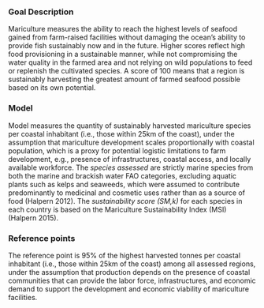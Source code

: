 ### Goal Description

<!---From Eva: 

Measures the sustainable production potential (fishponds) and current production of seafood weighted by a sustainability/risk score (use of non-native species and the % of feed imported).

--->

Mariculture measures the ability to reach the highest levels of seafood gained from farm-raised facilities without damaging the ocean’s ability to provide fish sustainably now and in the future. Higher scores reflect high food provisioning in a sustainable manner, while not compromising the water quality in the farmed area and not relying on wild populations to feed or replenish the cultivated species. A score of 100 means that a region is sustainably harvesting the greatest amount of farmed seafood possible based on its own potential.

### Model

Model measures the quantity of sustainably harvested mariculture species per coastal inhabitant (i.e., those within 25km of the coast), under the assumption that mariculture development scales proportionally with coastal population, which is a proxy for potential logistic limitations to farm development, e.g., presence of infrastructures, coastal access, and locally available workforce. The _species assessed_ are strictly marine species from both the marine and brackish water FAO categories, excluding aquatic plants such as kelps and seaweeds, which were assumed to contribute predominantly to medicinal and cosmetic uses rather than as a source of food (Halpern 2012). The _sustainability score (SM,k)_ for each species in each country is based on the Mariculture Sustainability Index (MSI) (Halpern 2015).

### Reference points 

The reference point is 95% of the highest harvested tonnes per coastal inhabitant (i.e., those within 25km of the coast) among all assessed regions, under the assumption that production depends on the presence of coastal communities that can provide the labor force, infrastructures, and economic demand to support the development and economic viability of mariculture facilities.



